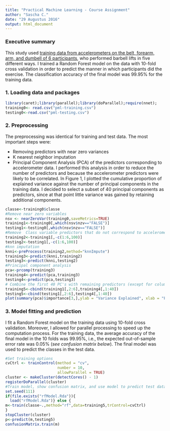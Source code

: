 ```yaml
---
title: "Practical Machine Learning - Course Assignment"
author: "Sascha C."
date: "29 Augustus 2016"
output: html_document
---
```


### Executive summary

This study used [training data from accelerometers on the belt, forearm, arm, and dumbell of 6 participants](http://groupware.les.inf.puc-rio.br/har/), who performed barbell lifts in five different ways. I trained a Random Forest model on the data with 10-fold cross validation in order to predict the manner in which participants did the exercise. The classification accuracy of the final model was 99.95% for the training data.

### 1. Loading data and packages

```r
library(caret);library(parallel);library(doParallel);require(nnet);
training0<- read.csv("pml-training.csv")
testing0<-read.csv("pml-testing.csv")
```
### 2. Preprocessing

The preprocessing was identical for training and test data. The most important steps were:

* Removing predictors with near zero variances 
* K nearest neighbor imputation
* Principal Component Analysis (PCA) of the predictors corresponding to accelerometer data. I performed this analysis in order to reduce the number of predictors and because the accelerometer predictors were likely to be correlated. In Figure 1, I plotted the cumulative proportion of explained variance against the number of principal components in the training data. I decided to select a subset of 40 principal components as predictors, since at that point little variance was gained by retaining additional components.

```r
classe<-training0$classe
#Remove near zero variables
nsv <- nearZeroVar(training0,saveMetrics=TRUE)
training1<-training0[,which(nsv$nzv=="FALSE")]
testing1<-testing0[,which(nsv$nzv=="FALSE")]
#Remove  Class variable predictors that do not correspond to accelerometer data
training2<-training1[,-c(1:6,100)]
testing2<-testing1[,-c(1:6,100)]
#knn imputation
knni<-preProcess(training2,method="knnImpute")
training3<-predict(knni,training2)
testing3<-predict(knni,testing2)
#Principal component analysis
pca<-prcomp(training3)
training4<-predict(pca,training3)
testing4<-predict(pca,testing3)
# Combine the first 40 PC's with remaining predictors (except for column 1), 
training5<-cbind(training1[,2:6],training4[,1:40])
testing5<-cbind(testing1[,2:6],testing4[,1:40])
plot(summary(pca)$importance[3,],ylab = "Variance Explained", xlab = "Principal Component")
```

### 3. Model fitting and prediction

I fit a Random Forest model on the training data using 10-fold cross validation. Moreover, I allowed for parallel processing to speed up the computation process. For the training data, the average accuracy of the final model in the 10 folds was 99.95%, i.e., the expected out-of-sample error rate was 0.05% (*see confusion matrix below*). The final model was used to predict the classes in the test data.

```r
#Set training options
cvCtrl <- trainControl(method = "cv",
                       number = 10,
                       allowParallel = TRUE)
cluster <- makeCluster(detectCores() - 1)
registerDoParallel(cluster)
#Train model, show confusion matrix, and use model to predict test data
set.seed(111)
if(file.exists("rfModel.Rda")){
  load("rfModel.Rda")} else {
m<-train(classe~.,method="rf",data=training5,trControl=cvCtrl)
}
stopCluster(cluster)
p<-predict(m,testing5)
confusionMatrix.train(m)
````
